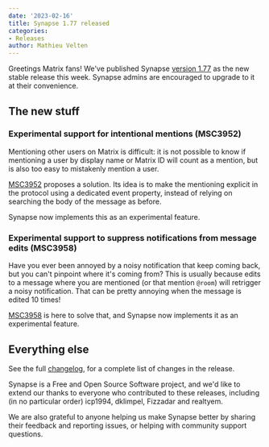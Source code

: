 ```yaml
---
date: '2023-02-16'
title: Synapse 1.77 released
categories:
- Releases
author: Mathieu Velten
---
```


Greetings Matrix fans! We've published Synapse [version 1.77](https://github.com/matrix-org/synapse/releases/tag/v1.77.0)
as the new stable release this week. Synapse admins are encouraged to upgrade
to it at their convenience.

## The new stuff

### Experimental support for intentional mentions (MSC3952)

Mentioning other users on Matrix is difficult: it is not possible to know if mentioning a user
by display name or Matrix ID will count as a mention, but is also too easy to mistakenly mention a user.

[MSC3952](https://github.com/matrix-org/matrix-spec-proposals/pull/3952) proposes a solution. Its idea is to make the mentioning explicit in the protocol using a dedicated event property,
instead of relying on searching the body of the message as before.

Synapse now implements this as an experimental feature.

### Experimental support to suppress notifications from message edits (MSC3958)

Have you ever been annoyed by a noisy notification that keep coming back, but you can't pinpoint
where it's coming from?
This is usually because edits to a message where you are mentioned (or that mention `@room`) will
retrigger a noisy notification. That can be pretty annoying when the message is edited 10 times!

[MSC3958](https://github.com/matrix-org/matrix-spec-proposals/pull/3958)
is here to solve that, and Synapse now implements it as an experimental feature.

## Everything else

See the full [changelog](https://github.com/matrix-org/synapse/releases/tag/v1.77.0), for a
complete list of changes in the release.

Synapse is a Free and Open Source Software project, and we'd like to extend our
thanks to everyone who contributed to these releases, including (in no particular
order) icp1994, dklimpel, Fizzadar and realtyem.

We are also grateful to anyone helping us make Synapse better by sharing their
feedback and reporting issues, or helping with community support questions.
